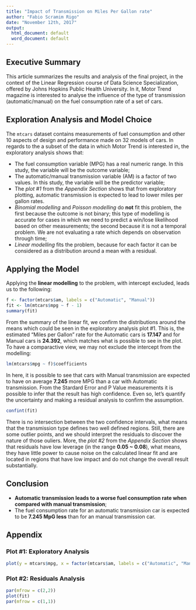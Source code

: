 ```yaml
---
title: "Impact of Transmission on Miles Per Gallon rate"
author: "Fabio Scramim Rigo"
date: "November 12th, 2017"
output:
  html_document: default
  word_document: default
---
```


## Executive Summary

This article summarizes the results and analysis of the final project, in the context of the Linear Regression course of Data Science Specialization, offered by Johns Hopkins Public Health University. In it, Motor Trend magazine is interested to analyse the influence of the type of transmission (automatic/manual) on the fuel consumption rate of a set of cars.  

## Exploration Analysis and Model Choice

The `mtcars` dataset contains measurements of fuel consumption and other 10 aspects of design and performance made on 32 models of cars. In regards to the a subset of the data in which Motor Trend is interested in, the exploratory analysis shows that:

* The fuel consumption variable (MPG) has a real numeric range. In this study, the variable will be the outcome variable;
* The automatic/manual transmission variable (AM) is a factor of two values. In this study, the variable will be the predictor variable; 
* The *plot #1* from the *Appendix Section* shows that from exploratory plotting, automatic transmission is expected to lead to lower miles per gallon rates. 
* *Binomial modelling* and *Poisson modelling* do **not** fit this problem, the first because the outcome is not binary; this type of modelling is accurate for cases in which we need to predict a win/lose likelihood based on other measurements; the second because it is not a temporal problem. We are not evaluating a rate which depends on observation through time; 
* *Linear modelling* fits the problem, because for each factor it can be considered as a distribution around a mean with a residual. 


## Applying the Model

Applying the **linear modelling** to the problem, with intercept excluded, leads us to the following: 

```r
f <- factor(mtcars$am, labels = c("Automatic", "Manual"))
fit <- lm(mtcars$mpg ~ f - 1)
summary(fit)
```

From the summary of the linear fit, we confirm the distributions around the means which could be seen in the exploratory analysis plot #1. This is, the estimated "Miles per Gallon" rate for the Automatic cars is **17.147** and for Manual cars is **24.392**, which matches what is possible to see in the plot. To have a comparactive view, we may not exclude the intercept from the modelling: 

```r
lm(mtcars$mpg ~ f)$coefficients
```

In here, it is possible to see that cars with Manual transmission are expected to have on average **7.245** more MPG than a car with Automatic transmission. From the Stardard Error and P Value measurements it is possible to infer that the result has high confidence. Even so, let's quantify the uncertainty and making a residual analysis to confirm the assumption. 

```r
confint(fit)
```

There is no intersection between the two confidence intervals, what means that the transmission type defines two well defined regions. Still, there are some outlier points, and we should interpret the residuals to discover the nature of those ouliers. More, the *plot #2* from the *Appendix Section* shows that residuals have low leverage (in the range **0.05 ~ 0.08**), what means, they have little power to cause noise on the calculated linear fit and are located in regions that have low impact and do not change the overall result substantially. 

## Conclusion

* **Automatic transmission leads to a worse fuel consumption rate when compared with manual transmission**;
* The fuel consumption rate for an automatic transmission car is expected to be **7.245 MpG less** than for an manual transmission car. 


## Appendix

### Plot #1: Exploratory Analysis

```r
plot(y = mtcars$mpg, x = factor(mtcars$am, labels = c("Automatic", "Manual")), xlab = "Transmission Type", ylab = "Miles per Gallon")
```

### Plot #2: Residuals Analysis

```r
par(mfrow = c(2,2))
plot(fit)
par(mfrow = c(1,1))
```
